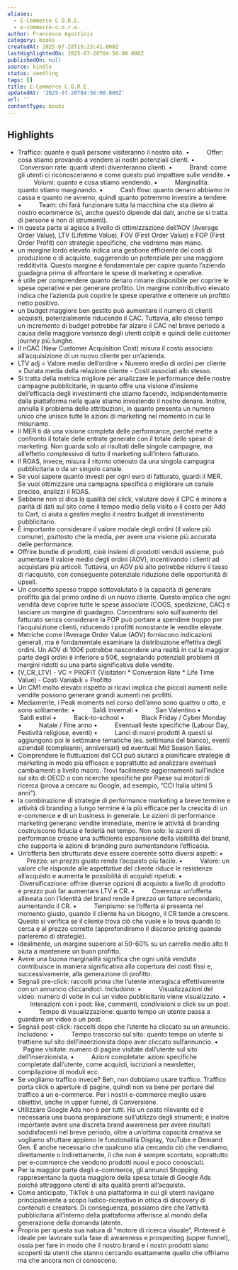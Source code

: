 ```yaml
---
aliases:
  - E-Commerce C.O.R.E.
  - e-commerce-c.o.r.e.
author: Francesco Agostinis
category: books
createdAt: 2025-07-28T15:23:41.000Z
lastHighlightedOn: 2025-07-28T04:56:00.000Z
publishedOn: null
source: kindle
status: seedling
tags: []
title: E-Commerce C.O.R.E.
updatedAt: '2025-07-28T04:56:00.000Z'
url: ''
contentType: books
---
```

## Highlights

- Traffico: quante e quali persone visiteranno il nostro sito. •          Offer: cosa stiamo provando a vendere ai nostri potenziali clienti. •          Conversion rate: quanti utenti diventeranno clienti. •          Brand: come gli utenti ci riconosceranno e come questo può impattare sulle vendite. •          Volumi: quanto e cosa stiamo vendendo. •          Marginalità: quanto stiamo marginando. •          Cash flow: quanto denaro abbiamo in cassa e quanto ne avremo, quindi quanto potremmo investire a tendere. •          Team: chi farà funzionare tutta la macchina che sta dietro al nostro ecommerce (sì, anche questo dipende dai dati, anche se si tratta di persone e non di strumenti).
- In questa parte si agisce a livello di ottimizzazione dell’AOV (Average Order Value), LTV (Lifetime Value), FOV (First Order Value) e FOP (First Order Profit) con strategie specifiche, che vedremo man mano.
- un margine lordo elevato indica una gestione efficiente dei costi di produzione o di acquisto, suggerendo un potenziale per una maggiore redditività. Questo margine è fondamentale per capire quanto l’azienda guadagna prima di affrontare le spese di marketing e operative.
- è utile per comprendere quanto denaro rimane disponibile per coprire le spese operative e per generare profitto. Un margine contributivo elevato indica che l’azienda può coprire le spese operative e ottenere un profitto netto positivo.
- un budget maggiore ben gestito può aumentare il numero di clienti acquisiti, potenzialmente riducendo il CAC. Tuttavia, allo stesso tempo un incremento di budget potrebbe far alzare il CAC nel breve periodo a causa della maggiore varianza degli utenti colpiti e quindi delle customer journey più lunghe.
- Il nCAC (New Customer Acquisition Cost) misura il costo associato all’acquisizione di un nuovo cliente per un’azienda.
- LTV adj = Valore medio dell’ordine × Numero medio di ordini per cliente × Durata media della relazione cliente - Costi associati allo stesso.
- Si tratta della metrica migliore per analizzare le performance delle nostre campagne pubblicitarie, in quanto offre una visione d’insieme dell’efficacia degli investimenti che stiamo facendo, indipendentemente dalla piattaforma nella quale stiamo investendo il nostro denaro. Inoltre, annulla il problema delle attribuzioni, in quanto presenta un numero unico che unisce tutte le azioni di marketing nel momento in cui le misuriamo.
- Il MER ti dà una visione completa delle performance, perché mette a confronto il totale delle entrate generate con il totale delle spese di marketing. Non guarda solo ai risultati delle singole campagne, ma all’effetto complessivo di tutto il marketing sull’intero fatturato.
- Il ROAS, invece, misura il ritorno ottenuto da una singola campagna pubblicitaria o da un singolo canale.
- Se vuoi sapere quanto investi per ogni euro di fatturato, guardi il MER. Se vuoi ottimizzare una campagna specifica o migliorare un canale preciso, analizzi il ROAS.
- Sebbene non ci dica la qualità del click, valutare dove il CPC è minore a parità di dati sul sito come il tempo medio della visita o il costo per Add to Cart, ci aiuta a gestire meglio il nostro budget di investimento pubblicitario.
- È importante considerare il valore modale degli ordini (il valore più comune), piuttosto che la media, per avere una visione più accurata delle performance.
- Offrire bundle di prodotti, cioè insiemi di prodotti venduti assieme, può aumentare il valore medio degli ordini (AOV), incentivando i clienti ad acquistare più articoli. Tuttavia, un AOV più alto potrebbe ridurre il tasso di riacquisto, con conseguente potenziale riduzione delle opportunità di upsell.
- Un concetto spesso troppo sottovalutato è la capacità di generare profitto già dal primo ordine di un nuovo cliente. Questo implica che ogni vendita deve coprire tutte le spese associate (COGS, spedizione, CAC) e lasciare un margine di guadagno. Concentrarsi solo sull’aumento del fatturato senza considerare la FOP può portare a spendere troppo per l’acquisizione clienti, riducendo i profitti nonostante le vendite elevate.
- Metriche come l’Average Order Value (AOV) forniscono indicazioni generali, ma è fondamentale esaminare la distribuzione effettiva degli ordini. Un AOV di 100€ potrebbe nascondere una realtà in cui la maggior parte degli ordini è inferiore a 50€, segnalando potenziali problemi di margini ridotti su una parte significativa delle vendite.
- (V_CR_LTV) - VC = PROFIT (Visitatori * Conversion Rate * Life Time Value) - Costi Variabili = Profitto
- Un CM1 molto elevato rispetto ai ricavi implica che piccoli aumenti nelle vendite possono generare grandi aumenti nei profitti.
- Mediamente, i Peak moments nel corso dell’anno sono quattro o otto, e sono solitamente: •          Saldi invernali •          San Valentino •          Saldi estivi •          Back-to-school •          Black Friday / Cyber Monday •          Natale / Fine anno •          Eventuali feste specifiche (Labour Day, Festività religiose, eventi) •          Lanci di nuovi prodotti A questi si aggiungono poi le settimane tematiche (es. settimana del bianco), eventi aziendali (compleanni, anniversari) ed eventuali Mid Season Sales.
- Comprendere le fluttuazioni del CCI può aiutarci a pianificare strategie di marketing in modo più efficace e soprattutto ad analizzare eventuali cambiamenti a livello macro. Trovi facilmente aggiornamenti sull’indice sul sito di OECD o con ricerche specifiche per Paese sui motori di ricerca (prova a cercare su Google, ad esempio, “CCI Italia ultimi 5 anni”).
- la combinazione di strategie di performance marketing a breve termine e attività di branding a lungo termine è la più efficace per la crescita di un e-commerce e di un business in generale. Le azioni di performance marketing generano vendite immediate, mentre le attività di branding costruiscono fiducia e fedeltà nel tempo. Non solo: le azioni di performance creano una sufficiente espansione della visibilità del brand, che supporta le azioni di branding puro aumentandone l’efficacia.
- Un’offerta ben strutturata deve essere coerente sotto diversi aspetti: •          Prezzo: un prezzo giusto rende l’acquisto più facile. •          Valore: un valore che risponde alle aspettative del cliente riduce le resistenze all’acquisto e aumenta le possibilità di acquisti ripetuti. •          Diversificazione: offrire diverse opzioni di acquisto a livello di prodotto e prezzo può far aumentare LTV e CR. •          Coerenza: un’offerta allineata con l’identità del brand rende il prezzo un fattore secondario, aumentando il CR. •          Tempismo: se l’offerta si presenta nel momento giusto, quando il cliente ha un bisogno, il CR tende a crescere. Questo si verifica se il cliente trova ciò che vuole e lo trova quando lo cerca e al prezzo corretto (approfondiremo il discorso pricing quando parleremo di strategie).
- Idealmente, un margine superiore al 50-60% su un carrello medio alto ti aiuta a mantenere un buon profitto.
- Avere una buona marginalità significa che ogni unità venduta contribuisce in maniera significativa alla copertura dei costi fissi e, successivamente, alla generazione di profitto.
- Segnali pre-click: raccolti prima che l’utente interagisca effettivamente con un annuncio cliccandoci. Includono: •          Visualizzazioni del video: numero di volte in cui un video pubblicitario viene visualizzato. •          Interazioni con i post: like, commenti, condivisioni o click su un post. •          Tempo di visualizzazione: quanto tempo un utente passa a guardare un video o un post.
- Segnali post-click: raccolti dopo che l’utente ha cliccato su un annuncio. Includono: •          Tempo trascorso sul sito: quanto tempo un utente si trattiene sul sito dell’inserzionista dopo aver cliccato sull’annuncio. •          Pagine visitate: numero di pagine visitate dall’utente sul sito dell’inserzionista. •          Azioni completate: azioni specifiche completate dall’utente, come acquisti, iscrizioni a newsletter, compilazione di moduli ecc.
- Se vogliamo traffico invece? Beh, non dobbiamo usare traffico. Traffico porta click o aperture di pagine, quindi non va bene per portare del traffico a un e-commerce. Per i nostri e-commerce meglio usare obiettivi, anche in upper funnel, di Conversione.
- Utilizzare Google Ads non è per tutti. Ha un costo rilevante ed è necessaria una buona preparazione sull’utilizzo degli strumenti; è inoltre importante avere una discreta brand awareness per avere risultati soddisfacenti nel breve periodo, oltre a un’ottima capacità creativa se vogliamo sfruttare appieno le funzionalità Display, YouTube e Demand Gen. È anche necessario che qualcuno stia cercando ciò che vendiamo, direttamente o indirettamente, il che non è sempre scontato, soprattutto per e-commerce che vendono prodotti nuovi e poco conosciuti.
- Per la maggior parte degli e-commerce, gli annunci Shopping rappresentano la quota maggiore della spesa totale di Google Ads poiché attraggono utenti di alta qualità pronti all’acquisto.
- Come anticipato, TikTok è una piattaforma in cui gli utenti navigano principalmente a scopo ludico-ricreativo in ottica di discovery di contenuti e creators. Di conseguenza, possiamo dire che l’attività pubblicitaria all’interno della piattaforma afferisce al mondo della generazione della domanda latente.
- Proprio per questa sua natura di “motore di ricerca visuale”, Pinterest è ideale per lavorare sulla fase di awareness e prospecting (upper funnel), ossia per fare in modo che il nostro brand e i nostri prodotti siano scoperti da utenti che stanno cercando esattamente quello che offriamo ma che ancora non ci conoscono.
